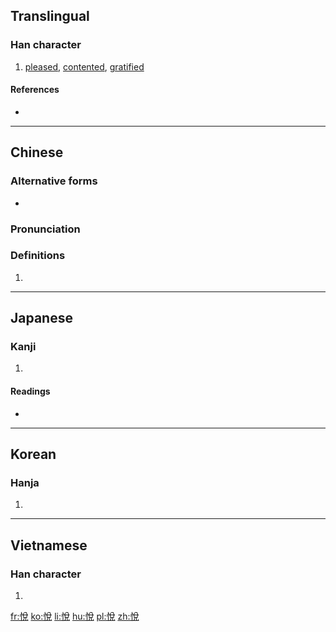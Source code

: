 {{also|悦}}
==Translingual==

===Han character===
{{Han char|rn=61|rad=心|as=07|sn=10|four=98016|canj=PCRU|ids=⿰忄兌}}

# [[pleased]], [[contented]], [[gratified]]

====References====
* {{Han ref|kx=0386.260|dkj=10629|dj=0718.260|hdz=42306.151|uh=6085|ud=24709|bh=AEAE|bd=44718}}

----

==Chinese==
{{zh-forms|s=悦}}

===Alternative forms===
* {{zh-l|恱}}

===Pronunciation===
{{zh-pron
|m=yuè
|c=jyut6
|h=pfs=
|md=
|mn=
|w=
|mc=y
|oc=y
|cat=
}}

===Definitions===
{{zh-hanzi}}

# {{rfdef|lang=zh}}

----

==Japanese==

===Kanji===
{{ja-kanji|grade=|rs=心07}}

# {{defn|lang=ja|sort=心07}}

====Readings====
* {{ja-readings|on=[[えつ]] (etsu)|kun=[[よろこぶ]] (yorokobu)}}

----

==Korean==

===Hanja===
{{ko-hanja|hangeul=열|eumhun=|rv=yeol|mr=yŏl|y=yel}}

# {{defn|lang=ko|sort=心07}}

----

==Vietnamese==

===Han character===
{{vi-readings|rs=心07| hanviet = dột}}

# {{defn|lang=vi|sort=心07}}

[[fr:悅]]
[[ko:悅]]
[[li:悅]]
[[hu:悅]]
[[pl:悅]]
[[zh:悅]]